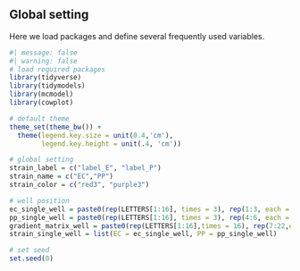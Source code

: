 ## Global setting

Here we load packages and define several frequently used variables.

```r
#| message: false
#| warning: false
# load required packages
library(tidyverse)
library(tidymodels)
library(mcmodel)
library(cowplot)

# default theme
theme_set(theme_bw()) +
  theme(legend.key.size = unit(0.4,'cm'),
        legend.key.height = unit(.4, 'cm'))

# global setting
strain_label = c("label_E", "label_P")
strain_name = c("EC","PP")
strain_color = c("red3", "purple3")

# well position
ec_single_well = paste0(rep(LETTERS[1:16], times = 3), rep(1:3, each = 16))
pp_single_well = paste0(rep(LETTERS[1:16], times = 3), rep(4:6, each = 16))
gradient_matrix_well = paste0(rep(LETTERS[1:16],times = 16), rep(7:22,each = 16))
strain_single_well = list(EC = ec_single_well, PP = pp_single_well)

# set seed
set.seed(0)
```